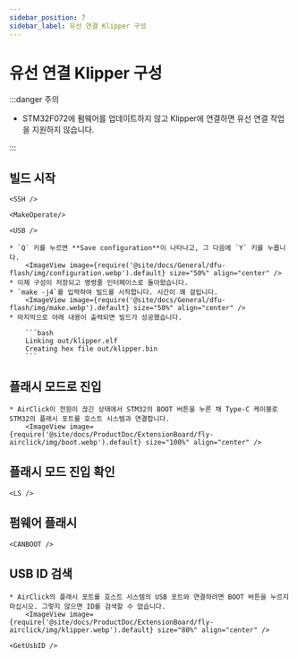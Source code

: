 ```yaml
---
sidebar_position: 7
sidebar_label: 유선 연결 Klipper 구성
---
```




# 유선 연결 Klipper 구성

:::danger 주의

* STM32F072에 펌웨어를 업데이트하지 않고 Klipper에 연결하면 유선 연결 작업을 지원하지 않습니다.

:::

## 빌드 시작

    <SSH />

    <MakeOperate/>

    <USB />

    * `Q` 키를 누르면 **Save configuration**이 나타나고, 그 다음에 `Y` 키를 누릅니다.
        <ImageView image={require('@site/docs/General/dfu-flash/img/configuration.webp').default} size="50%" align="center" />
    * 이제 구성이 저장되고 명령줄 인터페이스로 돌아왔습니다.
    * `make -j4`를 입력하여 빌드를 시작합니다. 시간이 꽤 걸립니다.
        <ImageView image={require('@site/docs/General/dfu-flash/img/make.webp').default} size="50%" align="center" />
    * 마지막으로 아래 내용이 출력되면 빌드가 성공했습니다.

        ```bash
        Linking out/klipper.elf
        Creating hex file out/klipper.bin
        ```

## 플래시 모드로 진입

    * AirClick이 전원이 끊긴 상태에서 STM32의 BOOT 버튼을 누른 채 Type-C 케이블로 STM32의 플래시 포트를 호스트 시스템과 연결합니다.
        <ImageView image={require('@site/docs/ProductDoc/ExtensionBoard/fly-airclick/img/boot.webp').default} size="100%" align="center" />

## 플래시 모드 진입 확인

    <LS />

## 펌웨어 플래시

    <CANBOOT />

## USB ID 검색
    * AirClick의 플래시 포트를 호스트 시스템의 USB 포트와 연결하려면 BOOT 버튼을 누르지 마십시오. 그렇지 않으면 ID를 검색할 수 없습니다.
        <ImageView image={require('@site/docs/ProductDoc/ExtensionBoard/fly-airclick/img/klipper.webp').default} size="80%" align="center" />

    <GetUsbID />
